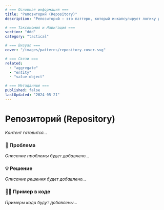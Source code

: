 ```yaml
---
# === Основная информация ===
title: "Репозиторий (Repository)"
description: "Репозиторий — это паттерн, который инкапсулирует логику доступа к данным и предоставляет более объектно-ориентированный взгляд на слой персистентности. Он действует как коллекция объектов в памяти."

# === Таксономия и Навигация ===
section: "ddd"
category: "tactical"

# === Визуал ===
cover: "/images/patterns/repository-cover.svg"

# === Связи ===
related:
  - "aggregate"
  - "entity"
  - "value-object"

# === Метаданные ===
published: false
lastUpdated: "2024-05-21"
---
```


# Репозиторий (Repository)

*Контент готовится...*

### 🤕 Проблема

*Описание проблемы будет добавлено...*

### 💡 Решение

*Описание решения будет добавлено...*

### 👨‍💻 Пример в коде

*Примеры кода будут добавлены...*